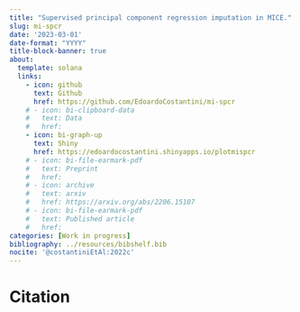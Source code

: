 ```yaml
---
title: "Supervised principal component regression imputation in MICE."
slug: mi-spcr
date: '2023-03-01'
date-format: "YYYY"
title-block-banner: true
about:
  template: solana
  links:
    - icon: github
      text: Github
      href: https://github.com/EdoardoCostantini/mi-spcr
    # - icon: bi-clipboard-data
    #   text: Data
    #   href: 
    - icon: bi-graph-up
      text: Shiny
      href: https://edoardocostantini.shinyapps.io/plotmispcr
    # - icon: bi-file-earmark-pdf
    #   text: Preprint
    #   href: 
    # - icon: archive
    #   text: arxiv
    #   href: https://arxiv.org/abs/2206.15107
    # - icon: bi-file-earmark-pdf
    #   text: Published article
    #   href: 
categories: [Work in progress]
bibliography: ../resources/bibshelf.bib
nocite: '@costantiniEtAl:2022c'
---
```


# Citation